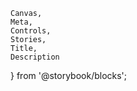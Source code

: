    Canvas,
    Meta,
    Controls,
    Stories,
    Title,
    Description
} from '@storybook/blocks';

<Meta of={buttonStories} />

<Title of={buttonStories} />
<Description of={buttonStories} />

<Canvas of={buttonStories.outlineButton} />
<Controls of={buttonStories.outlineButton} />
<Stories of={buttonStories} />

# Usage Docs

<br />

## Styling

<br />

    ### Appearances

    These appearances have the default styling of the nimble-button. Each should be considered for use before using appearance variant buttons.

    <br/>

    #### Ghost Button:

        Ghost is the default style and should be the first consideration for use.

        Use as the default and standard option to create a clean airy and open UI feel. Ghost buttons fit comfortably in tight spaces and help control the visual density of the UI.
        Be careful when using that the surrounding context does not confuse this button for emphasized body text, tabs or a standalone links.

        Use in combination with a primary outline and primary block buttons to create a hierarchy of importance. There is no primary ghost button.

    #### Outline Button:

        Outline is the secondary style and should be considered for use when ghost button is not sufficient.

        Use as an alternative standard button when a ghost button is not suitable. Use similarly to a ghost button to create a clean, light and airy feel.
        The outline button is more visually direct about the control’s functionality than a ghost button.

        Use in combination with ghost buttons (but not block buttons) to create hierarchy.

    #### Block Button:

        Block is the tertiary style used for creating the most eye catching and functionally direct button. Use in areas where controls are not often present or obvious, or when lots of busy information can cause an important control to be overlooked.

        Use as a standard button when the most visible solution is required. Use as an alternative to overly subtle button solutions when it is important
        to emphasize an action and the functionality of the control.

        Use in combination with ghost buttons (but not outline buttons) to create hierarchy.

    <br/>

### Appearance Variants

Button appearance variants are mainly used when a button needs be distinguished for one of the following reasons:

-   To indicate the action that allows the user to accomplish their most common or important goal
-   To indicate the action that allows the user to complete their task

There are currently two available values for `appearance-variant`: `primary` and `accent`.

    #### Primary Button:
        Use only 1 primary button in a section. It should be used when there is a conflict with color and its context.

        Use in combination with ghost buttons to create hierarchy.

        When using an outline button, do not use it with a block button to create hierarchy.

        When using a block button, do not use it with an outline button to create hierarchy.

    #### Accent Button:

    Use only 1 accent button in a section. It should be used when trying to achieve the most prominent eye-catching approach. Consider the contextual implications
    of using a green colored button in relation to its name or metaphor. Remember that color has accessibility constraints and the color alone should not be relied on.

    Use in situations that lack color and enthusiasm to help support the brand.

    Use in combination with ghost buttons to create hierarchy.

    When using an outline button, do not use it with a block button to create hierarchy.

    When using a block button, do not use it with an outline button to create hierarchy.

    #### Examples:

    To see examples of appearance variant button hierarchy, see the nimble-button Figma docs for [Primary and Standard Actions](https://www.figma.com/file/PO9mFOu5BCl8aJvFchEeuN/Nimble_Components?type=design&node-id=1604-74603&mode=design&t=SQ3lyK83VHBUaOkg-0).

<br />
## Sizing

    Nimble Buttons are currently always 32px tall. Designs exist for other sizes; if you need these in an application, please comment on [Configurable height for nimble controls (#610)](https://github.com/ni/nimble/issues/610).

<br />
## Styling / Theme

    Use the Color UI version for backgrounds with color (e.g. purple, blue).

    See the usage details for more information on button styling / usage.

<br />
## Accessibility

    Please work with your designer and ensure you have a 4.5:1
    contrast ratio text to background.
